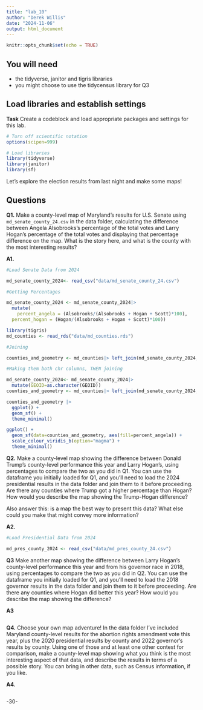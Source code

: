 ```yaml
---
title: "lab_10"
author: "Derek Willis"
date: "2024-11-06"
output: html_document
---
```


```r
knitr::opts_chunk$set(echo = TRUE)
```

## You will need

-   the tidyverse, janitor and tigris libraries
-   you might choose to use the tidycensus library for Q3

## Load libraries and establish settings

**Task** Create a codeblock and load appropriate packages and settings for this lab.

```r
# Turn off scientific notation
options(scipen=999)

# Load libraries
library(tidyverse)
library(janitor)
library(sf)
```

Let's explore the election results from last night and make some maps!

## Questions

**Q1.** Make a county-level map of Maryland's results for U.S. Senate using `md_senate_county_24.csv` in the data folder, calculating the difference between Angela Alsobrooks's percentage of the total votes and Larry Hogan's percentage of the total votes and displaying that percentage difference on the map. What is the story here, and what is the county with the most interesting results?


**A1.**

```r
#Load Senate Data from 2024

md_senate_county_2024<- read_csv("data/md_senate_county_24.csv")

```

```r
#Getting Percentages

md_senate_county_2024 <- md_senate_county_2024|>
  mutate(
    percent_angela = (Alsobrooks/(Alsobrooks + Hogan + Scott)*100),
  percent_hogan = (Hogan/(Alsobrooks + Hogan + Scott)*100))
```
```r
library(tigris)
md_counties <- read_rds("data/md_counties.rds")

#Joining

counties_and_geometry <- md_counties|> left_join(md_senate_county_2024, join_by(GEOID)) 
```
```r
#Making them both chr columns, THEN joining

md_senate_county_2024<- md_senate_county_2024|> 
  mutate(GEOID=as.character(GEOID))
counties_and_geometry <- md_counties|> left_join(md_senate_county_2024, join_by(GEOID))
```
```r
counties_and_geometry |>
  ggplot() +
  geom_sf() +
  theme_minimal()
```
```r
ggplot() +
  geom_sf(data=counties_and_geometry, aes(fill=percent_angela)) +
  scale_colour_viridis_b(option="magma") +
  theme_minimal()
```

**Q2.** Make a county-level map showing the difference between Donald Trump's county-level performance this year and Larry Hogan's, using percentages to compare the two as you did in Q1. You can use the dataframe you initially loaded for Q1, and you'll need to load the 2024 presidential results in the data folder and join them to it before proceeding. Are there any counties where Trump got a higher percentage than Hogan? How would you describe the map showing the Trump-Hogan difference?

Also answer this: is a map the best way to present this data? What else could you make that might convey more information?

**A2.**

```r
#Load Presidential Data from 2024

md_pres_county_2024 <- read_csv("data/md_pres_county_24.csv")
```

**Q3** Make another map showing the difference between Larry Hogan's county-level performance this year and from his governor race in 2018, using percentages to compare the two as you did in Q2. You can use the dataframe you initially loaded for Q1, and you'll need to load the 2018 governor results in the data folder and join them to it before proceeding. Are there any counties where Hogan did better this year? How would you describe the map showing the difference?

**A3**

```r
```

**Q4.** Choose your own map adventure! In the data folder I've included Maryland county-level results for the abortion rights amendment vote this year, plus the 2020 presidential results by county and 2022 governor's results by county. Using one of those and at least one other contest for comparison, make a county-level map showing what you think is the most interesting aspect of that data, and describe the results in terms of a possible story. You can bring in other data, such as Census information, if you like.

**A4.**

```r

```

-30-
